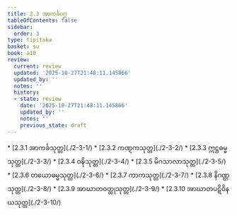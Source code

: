 ```yaml
---
title: 2.3 အာကင်္ခဝဂ္ဂ
tableOfContents: false
sidebar:
  order: 3
type: tipitaka
basket: su
book: a10
review:
  current: review
  updated: '2025-10-27T21:48:11.145866'
  updated_by: ''
  notes: ''
  history:
  - state: review
    date: '2025-10-27T21:48:11.145866'
    updated_by: ''
    notes: ''
    previous_state: draft
---
```



<ReviewStatus review={frontmatter.review} showDetails={true} />

<HypothesisAnnotation frontmatter={frontmatter} />

<DynamicBreadcrumb />



<TableOfContents book="a10" section="2.3">
* [2.3.1 အာကင်္ခသုတ္တ](./2-3-1/)
* [2.3.2 ကဏ္ဋကသုတ္တ](./2-3-2/)
* [2.3.3 ဣဋ္ဌဓမ္မသုတ္တ](./2-3-3/)
* [2.3.4 ဝဍ္ဎိသုတ္တ](./2-3-4/)
* [2.3.5 မိဂသာလာသုတ္တ](./2-3-5/)
* [2.3.6 တယောဓမ္မသုတ္တ](./2-3-6/)
* [2.3.7 ကာကသုတ္တ](./2-3-7/)
* [2.3.8 နိဂဏ္ဌသုတ္တ](./2-3-8/)
* [2.3.9 အာဃာတဝတ္ထုသုတ္တ](./2-3-9/)
* [2.3.10 အာဃာတပဋိဝိနယသုတ္တ](./2-3-10/)
</TableOfContents>